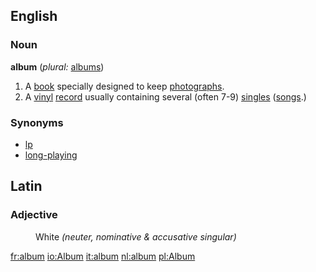 ==English==

===Noun===
'''album'''  (''plural:'' [[albums]])
#A [[book]] specially designed to keep [[photographs]].
#A [[vinyl]] [[record]] usually containing several (often 7-9) [[single]]s ([[song]]s.)

===Synonyms===
*[[lp]]
*[[long-playing]]

==Latin==
===Adjective===
:White  ''(neuter, nominative & accusative singular)''

[[fr:album]]
[[io:Album]]
[[it:album]]
[[nl:album]]
[[pl:Album]]